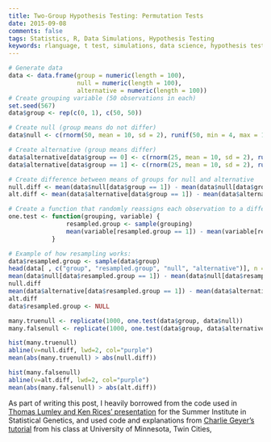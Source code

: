 ```yaml
---
title: Two-Group Hypothesis Testing: Permutation Tests
date: 2015-09-08
comments: false
tags: Statistics, R, Data Simulations, Hypothesis Testing
keywords: rlanguage, t test, simulations, data science, hypothesis testing
---
```






```r
# Generate data
data <- data.frame(group = numeric(length = 100), 
                   null = numeric(length = 100), 
                   alternative = numeric(length = 100))
# Create grouping variable (50 observations in each)
set.seed(567)
data$group <- rep(c(0, 1), c(50, 50))

# Create null (group means do not differ)
data$null <- c(rnorm(50, mean = 10, sd = 2), runif(50, min = 4, max = 16))

# Create alternative (group means differ)
data$alternative[data$group == 0] <- c(rnorm(25, mean = 10, sd = 2), runif(25, min = 4, max = 16))
data$alternative[data$group == 1] <- c(rnorm(25, mean = 10, sd = 2), runif(25, min = 4, max = 16)) + 10

# Create difference between means of groups for null and alternative
null.diff <- mean(data$null[data$group == 1]) - mean(data$null[data$group == 0])
alt.diff <- mean(data$alternative[data$group == 1]) - mean(data$alternative[data$group==0])

# Create a function that randomly reassigns each observation to a different group and then takes the mean difference between these new groups.
one.test <- function(grouping, variable) {
                resampled.group <- sample(grouping)
                mean(variable[resampled.group == 1]) - mean(variable[resampled.group == 0])
            }

# Example of how resampling works:
data$resampled.group <- sample(data$group)
head(data[ , c("group", "resampled.group", "null", "alternative")], n = 10)
mean(data$null[data$resampled.group == 1]) - mean(data$null[data$resampled.group == 0])
null.diff
mean(data$alternative[data$resampled.group == 1]) - mean(data$alternative[data$resampled.group == 0])
alt.diff
data$resampled.group <- NULL

many.truenull <- replicate(1000, one.test(data$group, data$null))
many.falsenull <- replicate(1000, one.test(data$group, data$alternative))

hist(many.truenull)
abline(v=null.diff, lwd=2, col="purple")
mean(abs(many.truenull) > abs(null.diff))

hist(many.falsenull)
abline(v=alt.diff, lwd=2, col="purple")
mean(abs(many.falsenull) > abs(alt.diff))
```



As part of writing this post, I heavily borrowed from the code used in [Thomas Lumley and Ken Rices' presentation](http://faculty.washington.edu/kenrice/sisg/SISG-08-06.pdf) for the Summer Institute in Statistical Genetics, and used code and explanations from [Charlie Geyer's tutorial](http://www.stat.umn.edu/geyer/old/5601/examp/perm.html) from his class at University of Minnesota, Twin Cities, 